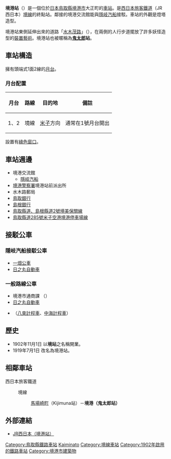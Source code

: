 {{NoteTA|1 = zh:境港站; zh-cn:境港站; zh-tw:境港車站; zh-hk:境港站; }}
{{日本車站資訊
|公司色      = #0072bc
|文字色    = 
|站名      = 境港站*
|圖片      = <!-- 檔案不存在 Sakaiminato Station 1.JPG -->
|pxl      = 300px
|圖片說明  = 車站外觀（2011年9月）
|日文原名  = 境港
|平假名  = さかいみなと
|羅馬拼音  = Sakaiminato
|副站名    = 鬼太郎站
|電報略號  = サヒ
|所屬公司= [[File:JR_logo_(west).svg|23px]][[西日本旅客鐵道|西日本旅客鐵道]]（JR西日本）
|所在地    = [[鳥取縣|鳥取縣]][[境港市|境港市]]大正町1-28
|座標      = {{coord|35|32|42.53|N|133|13|21.58|E|type:railwaystation_region:JP-31|display=inline,title}}
|車站構造    = [[地面車站|地面車站]]
|月台配置    = 1面2線
|啟用年月日= 1902年（[[明治|明治]]35年）11月1日
|廢站年月日= 
|乘客人數  = 
|上下車人次  = 
|統計年度  = 
|停站路線數= 
|轉車      = 
|備註      = 直營站<br />設有[[綠窗口|綠窗口]]<br />* 原稱「境站」，1919年改為現稱。
|全寬備註  = 
|adjacent = {{Adjacent stations|system=西日本旅客鐵道|line=SC|left=馬場崎町|note-left=0.7km|note-mid=距離[[米子站|米子]]17.9km}}
}}
'''境港站'''（{{jpn|j=境港駅|hg=さかいみなとえき|rm=Sakaiminato eki|f=y}}）是一個位於[[日本|日本]][[鳥取縣|鳥取縣]][[境港市|境港市]]大正町的[[車站|車站]]。是[[西日本旅客鐵道|西日本旅客鐵道]]（JR西日本）[[境線|境線]]的終點站。鄰接的境港交流館能與[[隱岐汽船|隱岐汽船]]接駁。車站的外觀是燈塔造型。

境港站東側延伸出來的道路「[[水木茂路|水木茂路]]」（{{lang|ja|水木しげるロード}}），在兩側的人行步道擺放了許多妖怪造型的[[裝置藝術|裝置藝術]]。境港站也被暱稱為'''[[鬼太郎|鬼太郎]]站'''。

==車站構造==
擁有頭端式1面2線的[[月台|月台]]。
=== 月台配置 ===
{| class="wikitable"
!月台<!--事業者側による呼称--->!!路線!!目的地!!備註
|-
! 1、2
| {{JR西路線記號|S|C}} 境線
| [[米子站|米子]]方向
| 通常在1號月台開出
|}

設置有[[綠色窗口|綠色窗口]]。

==車站週邊==
*境港交流館
**[[隱岐汽船|隱岐汽船]]
*[[境港警察署|境港警察署]]境港站前派出所
*水木路郵局
*[[鳥取銀行|鳥取銀行]]
*[[島根銀行|島根銀行]]
*[[鳥取縣道、島根縣道2號境美保關線|鳥取縣道、島根縣道2號境美保關線]]
*[[鳥取縣道285號米子空港境港停車場線|鳥取縣道285號米子空港境港停車場線]]

==接駁公車==
===隱岐汽船接駁公車===
*[[一畑公車|一畑公車]]
*[[日之丸自動車|日之丸自動車]]
===一般路線公車===
*境港市通商課 （{{lang|ja|[[はまるーぷバス|はまるーぷバス]]}}）
*[[日之丸自動車|日之丸自動車]]
*{{lang|ja|やつか生活バス}}（[[八束計程車|八束計程車]]、[[中海計程車|中海計程車]]）

==歷史==
*1902年11月1日 以'''境站'''之名稱開業。
*1919年7月1日 改名為境港站。

==相鄰車站==
; 西日本旅客鐵道
: {{JR西路線記號|S|C}} 境線
:: [[馬場崎町站|馬場崎町]]（Kijimuna站）－'''境港（鬼太郎站）'''

==外部連結==
*[http://www.jr-odekake.net/eki/top.php?id=0641710 JR西日本（境港站）] {{Wayback|url=http://www.jr-odekake.net/eki/top.php?id=0641710 |date=20191130205143 }}

{{Commonscat|Sakaiminato Station}}
{{境線}}
{{DEFAULTSORT:Sakaiminato}}
[[Category:鳥取縣鐵路車站|Category:鳥取縣鐵路車站]]
[[Category:日本鐵路車站_Sa|Kaiminato]]
[[Category:境線車站|Category:境線車站]]
[[Category:1902年啟用的鐵路車站|Category:1902年啟用的鐵路車站]]
[[Category:境港市建築物|Category:境港市建築物]]